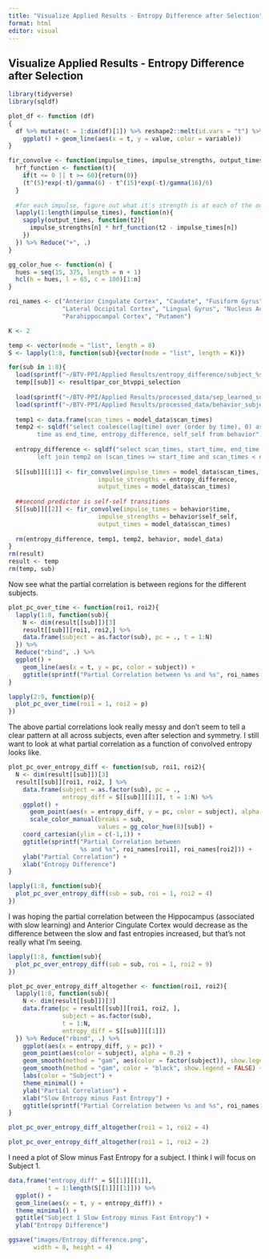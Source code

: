```yaml
---
title: "Visualize Applied Results - Entropy Difference after Selection"
format: html
editor: visual
---
```


## Visualize Applied Results - Entropy Difference after Selection

```r
library(tidyverse)
library(sqldf)
```

```r
plot_df <- function (df) 
{
  df %>% mutate(t = 1:dim(df)[1]) %>% reshape2::melt(id.vars = "t") %>% 
    ggplot() + geom_line(aes(x = t, y = value, color = variable))
}

fir_convolve <- function(impulse_times, impulse_strengths, output_times){
  hrf_function <- function(t){
    if(t <= 0 || t >= 60){return(0)}
    (t^(5)*exp(-t)/gamma(6) - t^(15)*exp(-t)/gamma(16)/6)
  }
  
  #for each impulse, figure out what it's strength is at each of the output_times
  lapply(1:length(impulse_times), function(n){
    sapply(output_times, function(t2){
      impulse_strengths[n] * hrf_function(t2 - impulse_times[n])
    })
  }) %>% Reduce("+", .)
}

gg_color_hue <- function(n) {
  hues = seq(15, 375, length = n + 1)
  hcl(h = hues, l = 65, c = 100)[1:n]
}
```

```r
roi_names <- c("Anterior Cingulate Cortex", "Caudate", "Fusiform Gyrus", "Hippocampus",
               "Lateral Occipital Cortex", "Lingual Gyrus", "Nucleus Accumbens",
               "Parahippocampal Cortex", "Putamen")

K <- 2

temp <- vector(mode = "list", length = 8)
S <- lapply(1:8, function(sub){vector(mode = "list", length = K)})

for(sub in 1:8){
  load(sprintf("~/BTV-PPI/Applied Results/entropy_difference/subject_%s_entropy_difference_selection.RData", sub))
  temp[[sub]] <- result$par_cor_btvppi_selection
  
  load(sprintf("~/BTV-PPI/Applied Results/processed_data/sep_learned_subject_%s.RData", sub))
  load(sprintf("~/BTV-PPI/Applied Results/processed_data/behavior_subject_%s.Rdata", sub))
  
  temp1 <- data.frame(scan_times = model_data$scan_times)
  temp2 <- sqldf("select coalesce(lag(time) over (order by time), 0) as start_time,
        time as end_time, entropy_difference, self_self from behavior")
  
  entropy_difference <- sqldf("select scan_times, start_time, end_time, coalesce(entropy_difference, 0) as entropy_difference from temp1
        left join temp2 on (scan_times >= start_time and scan_times < end_time) ")$entropy_difference
  
  S[[sub]][[1]] <- fir_convolve(impulse_times = model_data$scan_times,
                         impulse_strengths = entropy_difference,
                         output_times = model_data$scan_times)
  
  ##second predictor is self-self transitions
  S[[sub]][[2]] <- fir_convolve(impulse_times = behavior$time,
                         impulse_strengths = behavior$self_self,
                         output_times = model_data$scan_times)
  
  rm(entropy_difference, temp1, temp2, behavior, model_data)
}
rm(result)
result <- temp
rm(temp, sub)
```

Now see what the partial correlation is between regions for the different subjects.

```r
plot_pc_over_time <- function(roi1, roi2){
  lapply(1:8, function(sub){
    N <- dim(result[[sub]])[3]
    result[[sub]][roi1, roi2,] %>% 
    data.frame(subject = as.factor(sub), pc = ., t = 1:N)
  }) %>% 
  Reduce("rbind", .) %>% 
  ggplot() +
    geom_line(aes(x = t, y = pc, color = subject)) +
    ggtitle(sprintf("Partial Correlation between %s and %s", roi_names[roi1], roi_names[roi2]))
}

lapply(2:9, function(p){
  plot_pc_over_time(roi1 = 1, roi2 = p)
})
```

The above partial correlations look really messy and don't seem to tell a clear pattern at all across subjects, even after selection and symmetry. I still want to look at what partial correlation as a function of convolved entropy looks like.

```r
plot_pc_over_entropy_diff <- function(sub, roi1, roi2){
  N <- dim(result[[sub]])[3]
  result[[sub]][roi1, roi2, ] %>% 
    data.frame(subject = as.factor(sub), pc = ., 
               entropy_diff = S[[sub]][[1]], t = 1:N) %>% 
    ggplot() +
      geom_point(aes(x = entropy_diff, y = pc, color = subject), alpha = 0.5) +
      scale_color_manual(breaks = sub,
                         values = gg_color_hue(8)[sub]) +
    coord_cartesian(ylim = c(-1,1)) +
    ggtitle(sprintf("Partial Correlation between
                    %s and %s", roi_names[roi1], roi_names[roi2])) +
    ylab("Partial Correlation") +
    xlab("Entropy Difference")
}

lapply(1:8, function(sub){
  plot_pc_over_entropy_diff(sub = sub, roi = 1, roi2 = 4)
})
```

I was hoping the partial correlation between the Hippocampus (associated with slow learning) and Anterior Cingulate Cortex would decrease as the difference between the slow and fast entropies increased, but that's not really what I'm seeing.

```r
lapply(1:8, function(sub){
  plot_pc_over_entropy_diff(sub = sub, roi = 1, roi2 = 9)
})
```

```r
plot_pc_over_entropy_diff_altogether <- function(roi1, roi2){
  lapply(1:8, function(sub){
    N <- dim(result[[sub]])[3]
    data.frame(pc = result[[sub]][roi1, roi2, ],
               subject = as.factor(sub),
               t = 1:N,
               entropy_diff = S[[sub]][[1]])
  }) %>% Reduce("rbind", .) %>% 
    ggplot(aes(x = entropy_diff, y = pc)) +
    geom_point(aes(color = subject), alpha = 0.2) +
    geom_smooth(method = "gam", aes(color = factor(subject)), show.legend = FALSE) +
    geom_smooth(method = "gam", color = "black", show.legend = FALSE) +
    labs(color = "Subject") +
    theme_minimal() +
    ylab("Partial Correlation") +
    xlab("Slow Entropy minus Fast Entropy") +
    ggtitle(sprintf("Partial Correlation between %s and %s", roi_names[roi1], roi_names[roi2]))
}

plot_pc_over_entropy_diff_altogether(roi1 = 1, roi2 = 4)

plot_pc_over_entropy_diff_altogether(roi1 = 1, roi2 = 2)
```

I need a plot of Slow minus Fast Entropy for a subject. I think I will focus on Subject 1.

```r
data.frame("entropy_diff" = S[[1]][[1]], 
           t = 1:length(S[[1]][[1]])) %>% 
  ggplot() +
  geom_line(aes(x = t, y = entropy_diff)) +
  theme_minimal() +
  ggtitle("Subject 1 Slow Entropy minus Fast Entropy") +
  ylab("Entropy Difference")

ggsave("images/Entropy_difference.png", 
       width = 8, height = 4)
```
